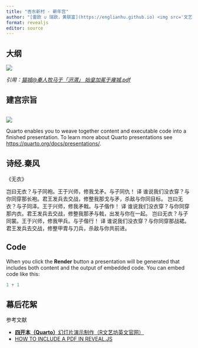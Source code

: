 ```yaml
---
title: "峇东新村 - 蕲年宫"
author: "[雷欧 ∪ 瑞欧，黄联富](https://englianhu.github.io) <img src='文艺坊图库/大秦赋 - 北京大学.png' height='20'> <img src='文艺坊图库/赢家ξng黄氏江夏堂 - 量化对冲.png' height='20'>®"
format: revealjs
editor: source
---
```


## 大纲

![](文艺坊图库/秦人牧马于「汧渭」 始皇加冕于雍城.png)

*引用：[猫城@秦人牧马于「汧渭」 始皇加冕于雍城.pdf](https://raw.githubusercontent.com/englianhu/library/cac850b971ac72284dfc4d51b9ea3590bcda3f3f/%E5%A4%A7%E7%A7%A6%E8%B5%8B%20Chinese%20Emperor/%E5%AC%B4%E6%94%BF%EF%BC%88%E9%BB%84%E6%B0%B8%E6%98%A5%20%CE%BE%CE%B7g%20T%CE%B5%CE%B7g%EF%BC%89/%E7%A7%A6%E4%BA%BA%E7%89%A7%E9%A9%AC%E4%BA%8E%E3%80%8C%E6%B1%A7%E6%B8%AD%E3%80%8D%20%E5%A7%8B%E7%9A%87%E5%8A%A0%E5%86%95%E4%BA%8E%E9%9B%8D%E5%9F%8E.pdf)*

## 建宫宗旨

![]()

[](http://lishiwenhua.snnu.edu.cn/info/1642/9213.htm)

![](文艺坊图库/赢房宫 - 赢家兵营阿房宫.png)

Quarto enables you to weave together content and executable code into a finished presentation. To learn more about Quarto presentations see <https://quarto.org/docs/presentations/>.

## 诗经.秦风

《无衣》

岂曰无衣？与子同袍。王于兴师，修我戈矛。与子同仇！
译 谁说我们没衣穿？与你同穿那长袍。君王发兵去交战，修整我那戈与矛，杀敌与你同目标。 
岂曰无衣？与子同泽。王于兴师，修我矛戟。与子偕作！
译 谁说我们没衣穿？与你同穿那内衣。君王发兵去交战，修整我那矛与戟，出发与你在一起。 
岂曰无衣？与子同裳。王于兴师，修我甲兵。与子偕行！
译 谁说我们没衣穿？与你同穿那战裙。君王发兵去交战，修整甲胄与刀兵，杀敌与你共前进。

## Code

When you click the **Render** button a presentation will be generated that includes both content and the output of embedded code. You can embed code like this:

```r
1 + 1
```

## 幕后花絮

参考文献

- [**四开本（Quarto）**幻灯片演示制作（R文艺坊英文官网）](https://quarto.org/docs/presentations)
- [HOW TO INCLUDE A PDF IN REVEAL.JS](https://www.wjst.de/blog/sciencesurf/2019/11/how-to-include-a-pdf-in-reveal-js)
